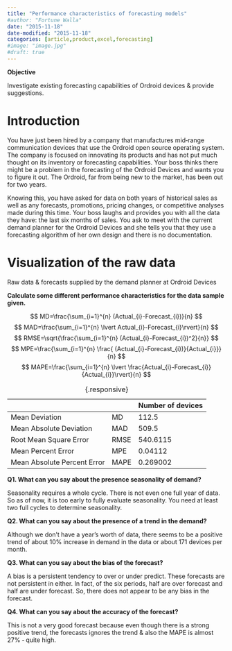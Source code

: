 ```yaml
---
title: "Performance characteristics of forecasting models"
#author: "Fortune Walla"
date: "2015-11-18"
date-modified: "2015-11-18"
categories: [article,product,excel,forecasting]
#image: "image.jpg"
#draft: true
---
```

**Objective**

Investigate existing forecasting capabilities of Ordroid devices & provide suggestions.

# Introduction 

You have just been hired by a company that manufactures mid‐range communication devices that use the Ordroid open source operating system. The company is focused on innovating its products and has not put much thought on its inventory or forecasting capabilities. Your boss thinks there might be a problem in the forecasting of the Ordroid Devices and wants you to figure it out. The Ordroid, far from being new to the market, has been out for two years.

Knowing this, you have asked for data on both years of historical sales as well as any forecasts, promotions, pricing changes, or competitive analyses made during this time. Your boss laughs and provides you with all the data they have: the last six months of sales. You ask to meet with the current demand planner for the Ordroid Devices and she tells you that they use a forecasting algorithm of her own design and there is no documentation.

# Visualization of the raw data 

Raw data & forecasts supplied by the demand planner at Ordroid Devices

**Calculate some different performance characteristics for the data sample given.**

$$
MD=\frac{\sum_{i=1}^{n} (Actual_{i}-Forecast_{i})}{n}
$$
$$
MAD=\frac{\sum_{i=1}^{n} \lvert Actual_{i}-Forecast_{i}\rvert}{n}
$$
$$
RMSE=\sqrt{\frac{\sum_{i=1}^{n} (Actual_{i}-Forecast_{i})^2}{n}}
$$
$$
MPE=\frac{\sum_{i=1}^{n} \frac{ (Actual_{i}-Forecast_{i})}{Actual_{i}}}{n}
$$
$$
MAPE=\frac{\sum_{i=1}^{n} \lvert \frac{Actual_{i}-Forecast_{i}}{Actual_{i}}\rvert}{n}
$$


|                             |      | Number of devices |
|-----------------------------|------|-------------------|
| Mean Deviation              | MD   | 112.5             |
| Mean Absolute Deviation     | MAD  | 509.5             |
| Root Mean Square Error      | RMSE | 540.6115          |
| Mean Percent Error          | MPE  | 0.04112           |
| Mean Absolute Percent Error | MAPE | 0.269002          |

: {.responsive}

**Q1. What can you say about the presence seasonality of demand?**

Seasonality requires a whole cycle. There is not even one full year of data. So as of now, it is too early to fully evaluate seasonality. You need at least two full cycles to determine seasonality.

**Q2. What can you say about the presence of a trend in the demand?**

Although we don’t have a year’s worth of data, there seems to be a positive trend of about 10% increase in demand in the data or about 171 devices per month.

**Q3. What can you say about the bias of the forecast?**

A bias is a persistent tendency to over or under predict. These forecasts are not persistent in either. In fact, of the six periods, half are over forecast and half are under forecast. So, there does not appear to be any bias in the forecast.

**Q4. What can you say about the accuracy of the forecast?**

This is not a very good forecast because even though there is a strong positive trend, the forecasts ignores the trend & also the MAPE is almost 27% ‐ quite high.
